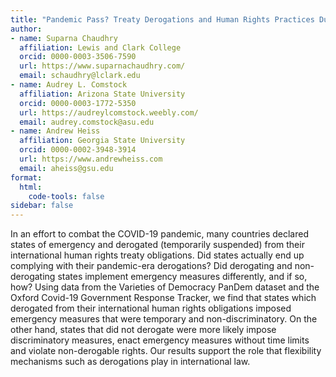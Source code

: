 ```yaml
---
title: "Pandemic Pass? Treaty Derogations and Human Rights Practices During COVID-19"
author:
- name: Suparna Chaudhry
  affiliation: Lewis and Clark College
  orcid: 0000-0003-3506-7590
  url: https://www.suparnachaudhry.com/
  email: schaudhry@lclark.edu
- name: Audrey L. Comstock
  affiliation: Arizona State University
  orcid: 0000-0003-1772-5350
  url: https://audreylcomstock.weebly.com/
  email: audrey.comstock@asu.edu
- name: Andrew Heiss
  affiliation: Georgia State University
  orcid: 0000-0002-3948-3914
  url: https://www.andrewheiss.com
  email: aheiss@gsu.edu
format:
  html:
    code-tools: false
sidebar: false
---
```


In an effort to combat the COVID-19 pandemic, many countries declared states of emergency and derogated (temporarily suspended) from their international human rights treaty obligations. Did states actually end up complying with their pandemic-era derogations? Did derogating and non-derogating states implement emergency measures differently, and if so, how? Using data from the Varieties of Democracy PanDem dataset and the Oxford Covid-19 Government Response Tracker, we find that states which derogated from their international human rights obligations imposed emergency measures that were temporary and non-discriminatory. On the other hand, states that did not derogate were more likely impose discriminatory measures, enact emergency measures without time limits and violate non-derogable rights. Our results support the role that flexibility mechanisms such as derogations play in international law.
